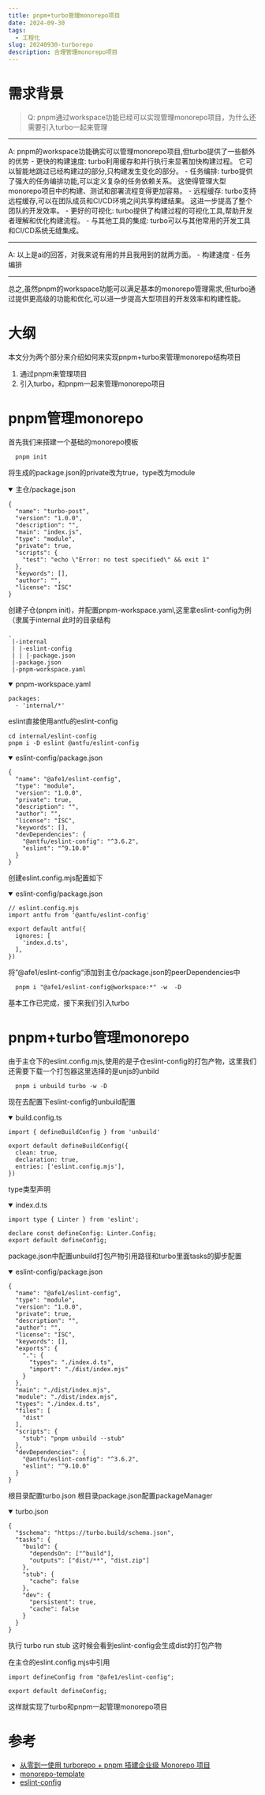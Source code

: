 ```yaml
---
title: pnpm+turbo管理monorepo项目
date: 2024-09-30
tags:  
  - 工程化
slug: 20240930-turborepo
description: 合理管理monorepo项目
---
```


# 需求背景

> Q: pnpm通过workspace功能已经可以实现管理monorepo项目，为什么还需要引入turbo一起来管理

<hr />
A: pnpm的workspace功能确实可以管理monorepo项目,但turbo提供了一些额外的优势  
- 更快的构建速度:  
turbo利用缓存和并行执行来显著加快构建过程。
它可以智能地跳过已经构建过的部分,只构建发生变化的部分。  
- 任务编排:  
turbo提供了强大的任务编排功能,可以定义复杂的任务依赖关系。
这使得管理大型monorepo项目中的构建、测试和部署流程变得更加容易。
- 远程缓存:  
turbo支持远程缓存,可以在团队成员和CI/CD环境之间共享构建结果。
这进一步提高了整个团队的开发效率。
- 更好的可视化:  
turbo提供了构建过程的可视化工具,帮助开发者理解和优化构建流程。
- 与其他工具的集成:  
turbo可以与其他常用的开发工具和CI/CD系统无缝集成。  

<hr />
A: 以上是ai的回答，对我来说有用的并且我用到的就两方面。
- 构建速度
- 任务编排
<hr />

总之,虽然pnpm的workspace功能可以满足基本的monorepo管理需求,但turbo通过提供更高级的功能和优化,可以进一步提高大型项目的开发效率和构建性能。  

# 大纲

本文分为两个部分来介绍如何来实现pnpm+turbo来管理monorepo结构项目

<ol>
  <li>通过pnpm来管理项目</li>
  <li>引入turbo，和pnpm一起来管理monorepo项目</li>
</ol>

# pnpm管理monorepo

首先我们来搭建一个基础的monorepo模板
```
  pnpm init
```
将生成的package.json的private改为true，type改为module

<details open>
  <summary>主仓/package.json</summary>

```
{
  "name": "turbo-post",
  "version": "1.0.0",
  "description": "",
  "main": "index.js",
  "type": "module",
  "private": true,
  "scripts": {
    "test": "echo \"Error: no test specified\" && exit 1"
  },
  "keywords": [],
  "author": "",
  "license": "ISC"
}
```
</details>

创建子仓(pnpm init)，并配置pnpm-workspace.yaml,这里拿eslint-config为例（隶属于internal
此时的目录结构
```
.
 |-internal
 | |-eslint-config
 | | |-package.json
 |-package.json
 |-pnpm-workspace.yaml
```

<details open>
  <summary>pnpm-workspace.yaml</summary>

```
packages:
  - 'internal/*'
```
</details>

eslint直接使用antfu的eslint-config
```
cd internal/eslint-config
pnpm i -D eslint @antfu/eslint-config
```

<details open>
  <summary>eslint-config/package.json</summary>

```
{
  "name": "@afe1/eslint-config",
  "type": "module",
  "version": "1.0.0",
  "private": true,
  "description": "",
  "author": "",
  "license": "ISC",
  "keywords": [],
  "devDependencies": {
    "@antfu/eslint-config": "^3.6.2",
    "eslint": "^9.10.0"
  }
}

```
</details>

创建eslint.config.mjs配置如下

<details open>
  <summary>eslint-config/package.json</summary>

```
// eslint.config.mjs
import antfu from '@antfu/eslint-config'

export default antfu({
  ignores: [
    'index.d.ts',
  ],
})
```
</details>

将”@afe1/eslint-config“添加到主仓/package.json的peerDependencies中

```
  pnpm i "@afe1/eslint-config@workspace:*" -w  -D
```

基本工作已完成，接下来我们引入turbo


# pnpm+turbo管理monorepo

由于主仓下的eslint.config.mjs,使用的是子仓eslint-config的打包产物，这里我们还需要下载一个打包器这里选择的是unjs的unbild

```
  pnpm i unbuild turbo -w -D
```

现在去配置下eslint-config的unbuild配置

<details open>
  <summary>build.config.ts</summary>

```
import { defineBuildConfig } from 'unbuild'

export default defineBuildConfig({
  clean: true,
  declaration: true,
  entries: ['eslint.config.mjs'],
})

```
</details>

type类型声明
<details open>
  <summary>index.d.ts</summary>

```
import type { Linter } from 'eslint';

declare const defineConfig: Linter.Config;
export default defineConfig;
```
</details>

package.json中配置unbuild打包产物引用路径和turbo里面tasks的脚步配置

<details open>
  <summary>eslint-config/package.json</summary>

```
{
  "name": "@afe1/eslint-config",
  "type": "module",
  "version": "1.0.0",
  "private": true,
  "description": "",
  "author": "",
  "license": "ISC",
  "keywords": [],
  "exports": {
    ".": {
      "types": "./index.d.ts",
      "import": "./dist/index.mjs"
    }
  },
  "main": "./dist/index.mjs",
  "module": "./dist/index.mjs",
  "types": "./index.d.ts",
  "files": [
    "dist"
  ],
  "scripts": {
    "stub": "pnpm unbuild --stub"
  },
  "devDependencies": {
    "@antfu/eslint-config": "^3.6.2",
    "eslint": "^9.10.0"
  }
}

```
</details>

根目录配置turbo.json
根目录package.json配置packageManager

<details open>
  <summary>turbo.json</summary>

```
{
  "$schema": "https://turbo.build/schema.json",
  "tasks": {
    "build": {
      "dependsOn": ["^build"],
      "outputs": ["dist/**", "dist.zip"]
    },
    "stub": {
      "cache": false
    },
    "dev": {
      "persistent": true,
      "cache": false
    }
  }
}

```
</details>

执行 turbo run stub 这时候会看到eslint-config会生成dist的打包产物

在主仓的eslint.config.mjs中引用

```
import defineConfig from "@afe1/eslint-config";

export default defineConfig;
```

这样就实现了turbo和pnpm一起管理monorepo项目

# 参考
  - <a href="https://juejin.cn/post/7343156956665839651" target="_blank" rel="noopener noreferrer">从零到一使用 turborepo + pnpm 搭建企业级 Monorepo 项目</a>
  - <a href="https://github.com/pzzyf/monorepo-template" target="_blank" rel="noopener noreferrer">monorepo-template</a>
  - <a href="https://github.com/antfu/eslint-config" target="_blank" rel="noopener noreferrer">eslint-config</a>
